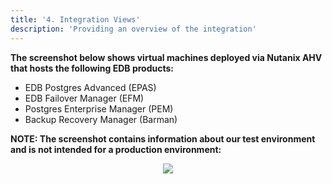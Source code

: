 ```yaml
---
title: '4. Integration Views'
description: 'Providing an overview of the integration'
---
```


**The screenshot below shows virtual machines deployed via Nutanix AHV that hosts the following EDB products:**

- EDB Postgres Advanced (EPAS)
- EDB Failover Manager (EFM)
- Postgres Enterprise Manager (PEM)
- Backup Recovery Manager (Barman)

**NOTE: The screenshot contains information about our test environment and is not intended for a production environment:**

<p align="center">
  <img  src="Images/IntegrationViews.png">
</p>